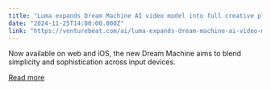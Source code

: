 ```yaml
---
title: "Luma expands Dream Machine AI video model into full creative platform, mobile app"
date: "2024-11-25T14:00:00.000Z"
link: "https://venturebeat.com/ai/luma-expands-dream-machine-ai-video-model-into-full-creative-platform-mobile-app/"
---
```


Now available on web and iOS, the new Dream Machine aims to blend simplicity and sophistication across input devices.

[Read more](https://venturebeat.com/ai/luma-expands-dream-machine-ai-video-model-into-full-creative-platform-mobile-app/)
